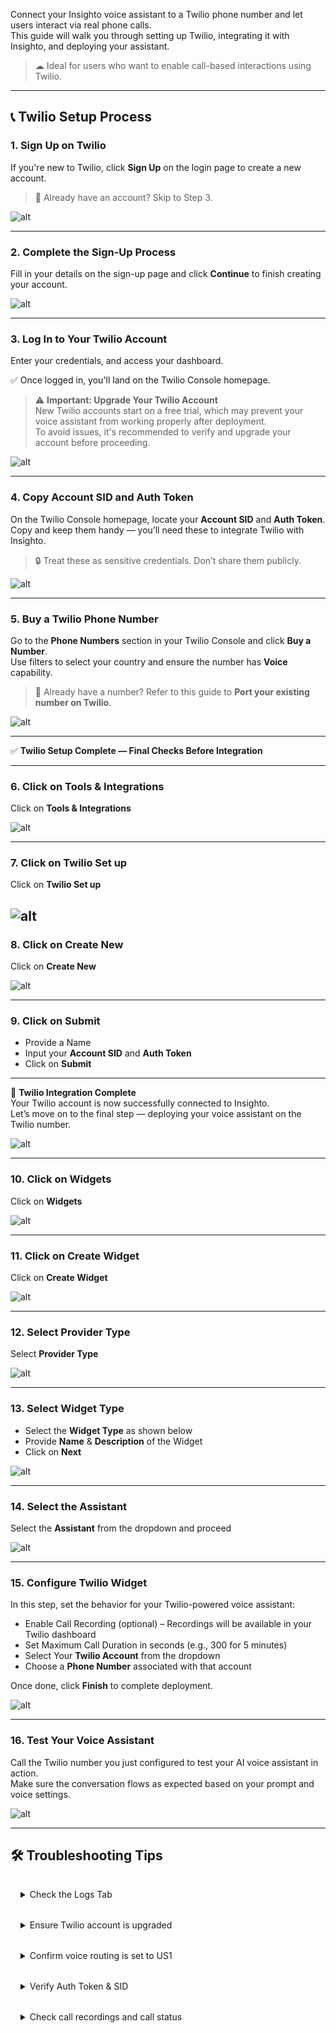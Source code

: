 

Connect your Insighto voice assistant to a Twilio phone number and let users interact via real phone calls.  
This guide will walk you through setting up Twilio, integrating it with Insighto, and deploying your assistant.

> ☁ Ideal for users who want to enable call-based interactions using Twilio.

---

## 📞 Twilio Setup Process


### 1. Sign Up on Twilio

If you're new to Twilio, click **Sign Up** on the login page to create a new account.

> 🔄 Already have an account? Skip to Step 3.

![alt](images/Twilio/1.png)

---

### 2. Complete the Sign-Up Process

Fill in your details on the sign-up page and click **Continue** to finish creating your account.

![alt](images/Twilio/2.png)

---

### 3. Log In to Your Twilio Account

Enter your credentials, and access your dashboard.

✅ Once logged in, you'll land on the Twilio Console homepage.

> ⚠ **Important: Upgrade Your Twilio Account**  
New Twilio accounts start on a free trial, which may prevent your voice assistant from working properly after deployment.  
To avoid issues, it's recommended to verify and upgrade your account before proceeding.

![alt](images/Twilio/3.png)

---

### 4. Copy Account SID and Auth Token

On the Twilio Console homepage, locate your **Account SID** and **Auth Token**.  
Copy and keep them handy — you’ll need these to integrate Twilio with Insighto.

> 🔒 Treat these as sensitive credentials. Don’t share them publicly.

![alt](images/Twilio/4.png)

---

### 5. Buy a Twilio Phone Number

Go to the **Phone Numbers** section in your Twilio Console and click **Buy a Number**.  
Use filters to select your country and ensure the number has **Voice** capability.

> 🔁 Already have a number? Refer to this guide to **Port your existing number on Twilio**.

![alt](images/Twilio/5.png)

---

✅ **Twilio Setup Complete — Final Checks Before Integration**

---


### 6. Click on Tools & Integrations

Click on **Tools & Integrations**

![alt](images/Twilio/6.png)

---

### 7. Click on Twilio Set up

Click on **Twilio Set up**

![alt](images/Twilio/7.png)
---

### 8. Click on Create New

Click on **Create New**

![alt](images/Twilio/8.png)

---

### 9. Click on Submit

- Provide a Name  
- Input your **Account SID** and **Auth Token**  
- Click on **Submit**

---

🔗 **Twilio Integration Complete**  
Your Twilio account is now successfully connected to Insighto.  
Let’s move on to the final step — deploying your voice assistant on the Twilio number.

![alt](images/Twilio/6.png)

---

### 10. Click on Widgets

Click on **Widgets**

![alt](images/Twilio/10.png)

---

### 11. Click on Create Widget

Click on **Create Widget**

![alt](images/Twilio/11.png)

---

### 12. Select Provider Type

Select **Provider Type**

![alt](images/Twilio/12.png)

---

### 13. Select Widget Type

- Select the **Widget Type** as shown below  
- Provide **Name** & **Description** of the Widget  
- Click on **Next**

![alt](images/Twilio/13.png)

---

### 14. Select the Assistant

Select the **Assistant** from the dropdown and proceed

![alt](images/Twilio/14.png)

---

### 15. Configure Twilio Widget

In this step, set the behavior for your Twilio-powered voice assistant:

- Enable Call Recording (optional) – Recordings will be available in your Twilio dashboard  
- Set Maximum Call Duration in seconds (e.g., 300 for 5 minutes)  
- Select Your **Twilio Account** from the dropdown  
- Choose a **Phone Number** associated with that account  

Once done, click **Finish** to complete deployment.

![alt](images/Twilio/135png)

---

### 16. Test Your Voice Assistant

Call the Twilio number you just configured to test your AI voice assistant in action.  
Make sure the conversation flows as expected based on your prompt and voice settings.

![alt](images/Twilio/16.png)

---

## 🛠️ Troubleshooting Tips


<div style="border: 1px solidrgb(15, 15, 16)rgb(15, 15, 16); border-radius: 8px; overflow: hidden;">

  <details style="border-bottom: 1px solidrgb(15, 15, 16)rgb(15, 15, 16); padding: 16px;">
    <summary>Check the Logs Tab</summary>
    <p style="margin-top: 8px;">
      Go to the bottom-left corner of your Insighto dashboard where your name or email appears. Click it to open the settings menu, then select <code>System Logs</code>. Here, you'll find detailed logs and error messages to help identify any issues with your assistant.
    </p>
  </details> 

  <details style="border-bottom: 1px solidrgb(15, 15, 16)rgb(15, 15, 16); padding: 16px;">
    <summary>Ensure Twilio account is upgraded</summary>
    <p style="margin-top: 8px;">
      Free trial accounts may block live calls.
    </p>
  </details> 

  <details style="border-bottom: 1px solidrgb(15, 15, 16)rgb(15, 15, 16); padding: 16px;">
    <summary>Confirm voice routing is set to US1</summary>
    <p style="margin-top: 8px;">
      Confirm that voice routing is set to <code>US1</code> in your Twilio phone number settings.
    </p>
  </details> 

  <details style="border-bottom: 1px solidrgb(15, 15, 16)rgb(15, 15, 16); padding: 16px;">
    <summary>Verify Auth Token & SID</summary>
    <p style="margin-top: 8px;">
      Verify that the <code>Auth Token</code> and <code>SID</code> used in Insighto are correct.
    </p>
  </details>

 <details style="border-bottom: 1px solidrgb(15, 15, 16)rgb(15, 15, 16); padding: 16px;">
<summary>Check call recordings and call status</summary>
<p style="margin-top: 8px;">Check call recordings and call status in your Twilio console</p>
</details> 

</div>